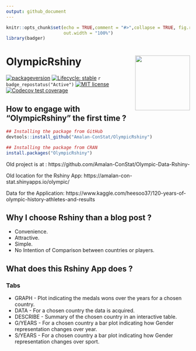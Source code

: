 ```yaml
---
output: github_document
---
```


<!-- README.md is generated from README.Rmd. Please edit that file -->

```r
knitr::opts_chunk$set(echo = TRUE,comment = "#>",collapse = TRUE, fig.retina=2, fig.path = "man/figures/",
                      out.width = "100%")
library(badger)
```

# OlympicRshiny <img src="man/figures/logo.png" align="right" alt="" width="150" />

<!-- badges: start -->
[![packageversion](https://img.shields.io/badge/Package%20version-1.0.0-orange.svg?style=flat-square)](commits/main)
[![Lifecycle: stable](https://img.shields.io/badge/lifecycle-stable-brightgreen.svg)](https://www.tidyverse.org/lifecycle/#stable)
`r badge_repostatus("Active")`
[![MIT license](https://img.shields.io/badge/License-MIT-blue.svg)](https://lbesson.mit-license.org/)
[![Codecov test coverage](https://codecov.io/gh/Amalan-ConStat/OlympicRshiny/branch/main/graph/badge.svg)](https://app.codecov.io/gh/Amalan-ConStat/OlympicRshiny?branch=main)
<!-- badges: end -->

## How to engage with "OlympicRshiny" the first time ? 

```r
## Installing the package from GitHub
devtools::install_github("Amalan-ConStat/OlympicRshiny")

## Installing the package from CRAN
install.packages("OlympicRshiny")
```

Old project is at : https://github.com/Amalan-ConStat/Olympic-Data-Rshiny-

Old location for the Rshiny App: https://amalan-con-stat.shinyapps.io/olympic/

Data for the Application: https://www.kaggle.com/heesoo37/120-years-of-olympic-history-athletes-and-results

## Why I choose Rshiny than a blog post ?

* Convenience. 
* Attractive.
* Simple. 
* No Intention of Comparison between countries or players.

## What does this Rshiny App does ?

### Tabs

* GRAPH - Plot indicating the medals wons over the years for a chosen country.
* DATA - For a chosen country the data is acquired.
* DESCRIBE - Summary of the chosen country in an interactive table.
* G/YEARS - For a chosen country a bar plot indicating how Gender representation changes over year.
* S/YEARS - For a chosen country a bar plot indicating how Gender representation changes over sport.
